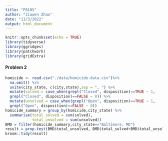 ```yaml
---
title: "P8105"
author: "Jiawen Zhao"
date: "11/3/2022"
output: html_document
---
```


```r
knitr::opts_chunk$set(echo = TRUE)
library(tidyverse)
library(ggridges)
library(patchwork)
library(gridExtra)
```

#### Problem 2
```r
homicide <- read.csv("./data/homicide-data.csv")%>% 
  na.omit() %>% 
  unite(city_state, c(city,state),sep = ", ") %>% 
  mutate(solved = case_when(grepl("Closed", disposition)==TRUE ~ 1,
  grepl("Closed", disposition)==FALSE ~ 0)) %>% 
  mutate(unsolved = case_when(grepl("Open", disposition)==TRUE ~ 1,
  grepl("Open", disposition)==FALSE ~ 0)) 
homicide_summary = group_by(homicide,city_state) %>% 
  summarise(total_solved = sum(solved),
            total_unsolved = sum(unsolved))
BMD = filter(homicide_summary,city_state=="Baltimore, MD")
result = prop.test(BMD$total_unsolved, BMD$total_solved+BMD$total_unsolved)
broom::tidy(result)

```